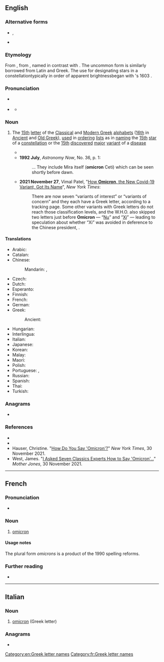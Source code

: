 {{also|ómicron|òmicron|ômicron}}
==English==
{{letter_disp2|xi|[[image:Greek_uc_omicron.png|39px]][[image:Greek_lc_omicron.png|28px]]|pi|ὂ μικρόν|Ο|ο}}

===Alternative forms===
* {{l|en|Omicron}}, {{l|en|omikron}}
* {{l|en|o}}

===Etymology===
From {{bor|en|la|omicron}}, from {{der|en|grc-koi|ὂ μικρόν|t=[[little]] [[o]]}}, named in contrast with {{m|en|omega|t=[[big]] [[o]]}}. The uncommon form {{m|en|omicra}} is similarly borrowed from Latin and Greek. The use for designating stars in a constellation{{mdash}}typically in order of apparent brightness{{mdash}}began with {{w|Johann Bayer}}'s 1603 ''{{w|Uranometria}}''.

===Pronunciation===
* {{a|UK}} {{IPA|en|/əʊˈmʌɪkrɒn/|/əʊˈmʌɪkrən/|/əʊˈmʌɪkrn/|/ˈɒmᵻkrɒn/|/ˈɒmᵻkrən/|/ˈɒmᵻkrn/|/əˈmʌɪkrɒn/|/əˈmʌɪkrən/|/əˈmʌɪkrn/}}
* {{a|GA}} {{IPA|en|/ˈoʊməˌkrɑn/|/ˈɑməˌkrɑn/}}
** {{audio|en|En-us-omicron-2.ogg|Audio (US)}}

===Noun===
{{en-noun|s|omicra}}

# {{lb|en|sometimes|_|capitalized}} The [[15th]] [[letter]] of the [[Classical Greek|Classical]] and [[Modern Greek]] [[alphabet]]s ([[16th]] in [[Ancient Greek|Ancient]] and [[Old Greek]]), [[used]] in [[order]]ing [[list]]s as in [[naming]] {{lb|en|astronomy}} the [[15th]] [[star]] of a [[constellation]] or {{lb|en|epidemiology}} the [[15th]] [[discover]]ed [[major]] [[variant]] of a [[disease]]
#* {{quote-journal
|en
|year=1750
|author=James Russel
|work=Letters from a Young Painter Abroad to his Friends in England
|volume=II
|publisher=W. Russel
|title=Letter LI
|origdate=1748 Jan. 10
|location=London
|url=https://archive.org/details/lettersfromyoung02russ/page/120/mode/2up
|page=120
|passage=The E serves both for the ''[[epsilon|Epsilon]]'' and ''[[eta|Eta]]''; the O, both for the '''''Omicron''''' and ''[[omega|Omega]]'', and likewise for the dipthong OΥ.}}
#* '''1992 July''', ''Astronomy Now'', No. 36, p. 1:
#*: ... They include Mira itself ('''omicron''' Ceti) which can be seen shortly before dawn.
#* '''2021 November 27''', Vimal Patel, "[https://www.nytimes.com/2021/11/27/world/africa/omicron-covid-greek-alphabet.html How '''Omicron''', the New Covid-19 Variant, Got Its Name]", ''New York Times'':
#*: There are now seven “variants of interest” or “variants of concern” and they each have a Greek letter, according to a {{w|World Health Organization|W.H.O.}} tracking page. Some other variants with Greek letters do not reach those classification levels, and the W.H.O. also skipped two letters just before '''Omicron''' — “[[nu|Nu]]” and “[[xi|Xi]]” — leading to speculation about whether “Xi” was avoided in deference to the Chinese president, {{w|Xi Jinping}}.

====Translations====
{{trans-top|Greek letter}}
* Arabic: {{t|ar|أُومِيكْرُون|m|tr=ʾumikrūn}}
* Catalan: {{t+|ca|òmicron|f}}
* Chinese:
*: Mandarin: {{t+|cmn|奧密克戎|sc=Hani}}, {{t+|cmn|奥密克戎|tr=àomìkèróng|sc=Hani}}
* Czech: {{t|cs|omikron}}
* Dutch: {{t|nl|omikron|m}}
* Esperanto: {{t+|eo|omikrono}}
* Finnish: {{t+|fi|omikron}}
* French: {{t+|fr|omicron|m}}
* German: {{t+|de|Omikron|n}}
* Greek: {{t+|el|όμικρον|n}}
*: Ancient: {{t|grc|ὂ μικρόν|n}}
{{trans-mid}}
* Hungarian: {{t|hu|omikron}}
* Interlingua: {{t|ia|omicron}}
* Italian: {{t+|it|omicron|f}}
* Japanese: {{t|ja|オミクロン|tr=omikuron|sc=Jpan}}
* Korean: {{t+|ko|오미크론|sc=Kore}}
* Malay: {{t|ms|omikron}}
* Maori: {{t|mi|omikorōna  }}
* Polish: {{t+|pl|omikron|m}}
* Portuguese: {{t|pt|ómicron|m}}, {{t+|pt|ômicron|m}}
* Russian: {{t+|ru|омикро́н|m}}
* Spanish: {{t+|es|ómicron|f}}
* Thai: {{t|th|โอไมครอน}}
* Turkish: {{t|tr|omikron}}
{{trans-bottom}}

===Anagrams===
* {{anagrams|en|a=cimnoor|moronic|oncomir}}

===References===
* {{R:OED Online|omicon|n|131202|2021}}
* {{R:Merriam-Webster Online|omicron}}
* Hauser, Christine. "[https://www.nytimes.com/2021/11/30/world/omicron-covid-variant-pronunciation.html How Do You Say 'Omicron'?]" ''New York Times'', 30 November 2021.
* West, James. "[https://www.motherjones.com/media/2021/11/omicron-variant-pronunciation-classics-scholars-british-american/ I Asked Seven Classics Experts How to Say 'Omicron'...]" ''Mother Jones'', 30 November 2021.

[[Category:en:Greek letter names]]

----

==French==

===Pronunciation===
* {{fr-IPA||omicronne}}

===Noun===
{{fr-noun|m|omicron|s}}

# [[#English|omicron]] {{gloss|Greek letter}}

====Usage notes====
The plural form ''omicrons'' is a product of the 1990 spelling reforms.

===Further reading===
* {{R:TLFi}}

[[Category:fr:Greek letter names]]

----

==Italian==
{{wikipedia|lang=it}}

===Noun===
{{it-noun|m|#}}

# [[#English|omicron]] (Greek letter)

===Anagrams===
* {{anagrams|it|a=cimnoor|cromino}}

{{C|it|Greek letter names}}